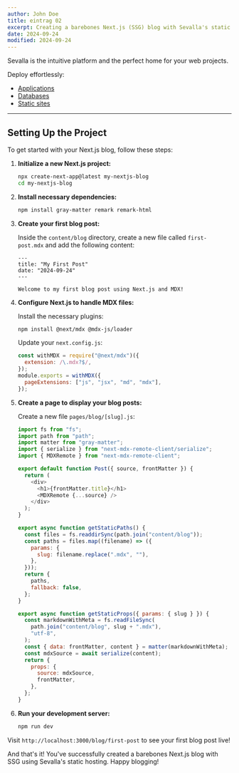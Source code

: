 ```yaml
---
author: John Doe
title: eintrag 02
excerpt: Creating a barebones Next.js (SSG) blog with Sevalla's static hosting is easy-peasy.
date: 2024-09-24
modified: 2024-09-24
---
```


Sevalla is the intuitive platform and the perfect home for your web projects.

Deploy effortlessly:

- [Applications](https://sevalla.com/application-hosting)
- [Databases](https://sevalla.com/database-hosting)
- [Static sites](https://sevalla.com/static-site-hosting)

---

## Setting Up the Project

To get started with your Next.js blog, follow these steps:

1. **Initialize a new Next.js project:**

   ```bash
   npx create-next-app@latest my-nextjs-blog
   cd my-nextjs-blog
   ```

2. **Install necessary dependencies:**

   ```bash
   npm install gray-matter remark remark-html
   ```

3. **Create your first blog post:**

   Inside the `content/blog` directory, create a new file called `first-post.mdx` and add the following content:

   ```mdx
   ---
   title: "My First Post"
   date: "2024-09-24"
   ---

   Welcome to my first blog post using Next.js and MDX!
   ```

4. **Configure Next.js to handle MDX files:**

   Install the necessary plugins:

   ```bash
   npm install @next/mdx @mdx-js/loader
   ```

   Update your `next.config.js`:

   ```js
   const withMDX = require("@next/mdx")({
     extension: /\.mdx?$/,
   });
   module.exports = withMDX({
     pageExtensions: ["js", "jsx", "md", "mdx"],
   });
   ```

5. **Create a page to display your blog posts:**

   Create a new file `pages/blog/[slug].js`:

   ```js
   import fs from "fs";
   import path from "path";
   import matter from "gray-matter";
   import { serialize } from "next-mdx-remote-client/serialize";
   import { MDXRemote } from "next-mdx-remote-client";

   export default function Post({ source, frontMatter }) {
     return (
       <div>
         <h1>{frontMatter.title}</h1>
         <MDXRemote {...source} />
       </div>
     );
   }

   export async function getStaticPaths() {
     const files = fs.readdirSync(path.join("content/blog"));
     const paths = files.map((filename) => ({
       params: {
         slug: filename.replace(".mdx", ""),
       },
     }));
     return {
       paths,
       fallback: false,
     };
   }

   export async function getStaticProps({ params: { slug } }) {
     const markdownWithMeta = fs.readFileSync(
       path.join("content/blog", slug + ".mdx"),
       "utf-8",
     );
     const { data: frontMatter, content } = matter(markdownWithMeta);
     const mdxSource = await serialize(content);
     return {
       props: {
         source: mdxSource,
         frontMatter,
       },
     };
   }
   ```

6. **Run your development server:**

   ```bash
   npm run dev
   ```

Visit `http://localhost:3000/blog/first-post` to see your first blog post live!

And that's it! You've successfully created a barebones Next.js blog with SSG using Sevalla's static hosting. Happy blogging!
